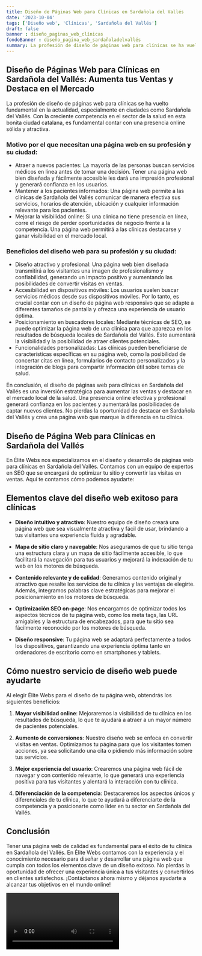 ```yaml
---
title: Diseño de Páginas Web para Clínicas en Sardañola del Vallés
date: '2023-10-04'
tags: ['Diseño web', 'Clínicas', 'Sardañola del Vallés']
draft: false
banner : diseño_paginas_web_clínicas
fondoBanner : diseño_pagina_web_sardañoladelvallés
summary: La profesión de diseño de páginas web para clínicas se ha vuelto fundamental en la actualidad, especialmente en ciudades como Sardañola del Vallés. Con la creciente competencia en el sector de la salud en esta bonita ciudad catalana, es fundamental contar con una presencia online sólida y atractiva. 
---
```


## Diseño de Páginas Web para Clínicas en Sardañola del Vallés: Aumenta tus Ventas y Destaca en el Mercado

La profesión de diseño de páginas web para clínicas se ha vuelto fundamental en la actualidad, especialmente en ciudades como Sardañola del Vallés. Con la creciente competencia en el sector de la salud en esta bonita ciudad catalana, es fundamental contar con una presencia online sólida y atractiva. 

### Motivo por el que necesitan una página web en su profesión y su ciudad:

- Atraer a nuevos pacientes: La mayoría de las personas buscan servicios médicos en línea antes de tomar una decisión. Tener una página web bien diseñada y fácilmente accesible les dará una impresión profesional y generará confianza en los usuarios.
- Mantener a los pacientes informados: Una página web permite a las clínicas de Sardañola del Vallés comunicar de manera efectiva sus servicios, horarios de atención, ubicación y cualquier información relevante para los pacientes.
- Mejorar la visibilidad online: Si una clínica no tiene presencia en línea, corre el riesgo de perder oportunidades de negocio frente a la competencia. Una página web permitirá a las clínicas destacarse y ganar visibilidad en el mercado local.

### Beneficios del diseño web para su profesión y su ciudad:

- Diseño atractivo y profesional: Una página web bien diseñada transmitirá a los visitantes una imagen de profesionalismo y confiabilidad, generando un impacto positivo y aumentando las posibilidades de convertir visitas en ventas.
- Accesibilidad en dispositivos móviles: Los usuarios suelen buscar servicios médicos desde sus dispositivos móviles. Por lo tanto, es crucial contar con un diseño de página web responsivo que se adapte a diferentes tamaños de pantalla y ofrezca una experiencia de usuario óptima.
- Posicionamiento en buscadores locales: Mediante técnicas de SEO, se puede optimizar la página web de una clínica para que aparezca en los resultados de búsqueda locales de Sardañola del Vallés. Esto aumentará la visibilidad y la posibilidad de atraer clientes potenciales.
- Funcionalidades personalizadas: Las clínicas pueden beneficiarse de características específicas en su página web, como la posibilidad de concertar citas en línea, formularios de contacto personalizados y la integración de blogs para compartir información útil sobre temas de salud.

En conclusión, el diseño de páginas web para clínicas en Sardañola del Vallés es una inversión estratégica para aumentar las ventas y destacar en el mercado local de la salud. Una presencia online efectiva y profesional generará confianza en los pacientes y aumentará las posibilidades de captar nuevos clientes. No pierdas la oportunidad de destacar en Sardañola del Vallés y crea una página web que marque la diferencia en tu clínica.

<GifSeo />

<Cta />

## Diseño de Página Web para Clínicas en Sardañola del Vallés

En Élite Webs nos especializamos en el diseño y desarrollo de páginas web para clínicas en Sardañola del Vallés. Contamos con un equipo de expertos en SEO que se encargará de optimizar tu sitio y convertir las visitas en ventas. Aquí te contamos cómo podemos ayudarte:

## Elementos clave del diseño web exitoso para clínicas

- **Diseño intuitivo y atractivo**: Nuestro equipo de diseño creará una página web que sea visualmente atractiva y fácil de usar, brindando a tus visitantes una experiencia fluida y agradable. 

- **Mapa de sitio claro y navegable**: Nos aseguramos de que tu sitio tenga una estructura clara y un mapa de sitio fácilmente accesible, lo que facilitará la navegación para tus usuarios y mejorará la indexación de tu web en los motores de búsqueda.

- **Contenido relevante y de calidad**: Generamos contenido original y atractivo que resalte los servicios de tu clínica y las ventajas de elegirte. Además, integramos palabras clave estratégicas para mejorar el posicionamiento en los motores de búsqueda.

- **Optimización SEO on-page**: Nos encargamos de optimizar todos los aspectos técnicos de tu página web, como los meta tags, las URL amigables y la estructura de encabezados, para que tu sitio sea fácilmente reconocido por los motores de búsqueda.

- **Diseño responsive**: Tu página web se adaptará perfectamente a todos los dispositivos, garantizando una experiencia óptima tanto en ordenadores de escritorio como en smartphones y tablets.

## Cómo nuestro servicio de diseño web puede ayudarte

Al elegir Élite Webs para el diseño de tu página web, obtendrás los siguientes beneficios:

1. **Mayor visibilidad online**: Mejoraremos la visibilidad de tu clínica en los resultados de búsqueda, lo que te ayudará a atraer a un mayor número de pacientes potenciales.

2. **Aumento de conversiones**: Nuestro diseño web se enfoca en convertir visitas en ventas. Optimizamos tu página para que los visitantes tomen acciones, ya sea solicitando una cita o pidiendo más información sobre tus servicios.

3. **Mejor experiencia del usuario**: Crearemos una página web fácil de navegar y con contenido relevante, lo que generará una experiencia positiva para tus visitantes y alentará la interacción con tu clínica.

4. **Diferenciación de la competencia**: Destacaremos los aspectos únicos y diferenciales de tu clínica, lo que te ayudará a diferenciarte de la competencia y a posicionarte como líder en tu sector en Sardañola del Vallés.

## Conclusión

Tener una página web de calidad es fundamental para el éxito de tu clínica en Sardañola del Vallés. En Élite Webs contamos con la experiencia y el conocimiento necesario para diseñar y desarrollar una página web que cumpla con todos los elementos clave de un diseño exitoso. No pierdas la oportunidad de ofrecer una experiencia única a tus visitantes y convertirlos en clientes satisfechos. ¡Contáctanos ahora mismo y déjanos ayudarte a alcanzar tus objetivos en el mundo online!

<Video />

<CtaBot job='Clínicas' city='Sardañola del Vallés'/>

<Gmaps query='Sardañola del Vallés+españa+maps' />